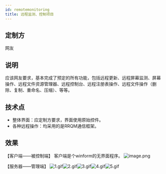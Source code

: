 ```yaml
---
id: remotemonitoring
title: 远程监测、控制项目
---
```


## 定制方
网友 
## 说明
应该网友要求，基本完成了预定的所有功能，包括远程更新、远程屏幕监测、屏幕操作、远程文件资源管理器、远程控制台、远程注册表操作、远程文件操作（删除、复制、重命名、压缩）、等等。

## 技术点

- 整体界面：应定制方要求，界面使用原始控件。
- 各种远程操作：均采用的是RRQM通信框架。
## 效果
【客户端——被控制端】
客户端是个winform的无界面程序。
![image.png](https://cdn.nlark.com/yuque/0/2022/png/25438888/1650174486740-56d0deb1-45c6-4124-b646-daf042150ec5.png#clientId=u0a55aeab-a9c3-4&crop=0&crop=0&crop=1&crop=1&from=paste&height=80&id=u1a839ee4&margin=%5Bobject%20Object%5D&name=image.png&originHeight=160&originWidth=317&originalType=binary&ratio=1&rotation=0&showTitle=false&size=8629&status=done&style=none&taskId=u260c050e-11b0-4f32-88fe-edcc21fd568&title=&width=158.5)

【服务器——管理端】
![1.gif](https://cdn.nlark.com/yuque/0/2022/gif/25438888/1650175649200-2185536b-88b6-4e3e-8bad-6c6c8d99acf1.gif#clientId=u0a55aeab-a9c3-4&crop=0&crop=0&crop=1&crop=1&from=paste&height=598&id=u74cb43ee&margin=%5Bobject%20Object%5D&name=1.gif&originHeight=1196&originWidth=2002&originalType=binary&ratio=1&rotation=0&showTitle=false&size=2283202&status=done&style=shadow&taskId=u74eba540-0041-46d3-8df5-d1bd691738d&title=&width=1001)![2.gif](https://cdn.nlark.com/yuque/0/2022/gif/25438888/1650175649224-7489a264-d5ac-45ef-82ff-82a0799423db.gif#clientId=u0a55aeab-a9c3-4&crop=0&crop=0&crop=1&crop=1&from=paste&height=598&id=u75665f6b&margin=%5Bobject%20Object%5D&name=2.gif&originHeight=1196&originWidth=2002&originalType=binary&ratio=1&rotation=0&showTitle=false&size=2423470&status=done&style=shadow&taskId=uc4a41e54-0651-4a98-9999-0c93f6805a4&title=&width=1001)![3.gif](https://cdn.nlark.com/yuque/0/2022/gif/25438888/1650175648949-664d39cf-e2b3-4924-8476-57fa574fc923.gif#clientId=u0a55aeab-a9c3-4&crop=0&crop=0&crop=1&crop=1&from=paste&height=598&id=u63e5fa05&margin=%5Bobject%20Object%5D&name=3.gif&originHeight=1196&originWidth=2002&originalType=binary&ratio=1&rotation=0&showTitle=false&size=1662009&status=done&style=shadow&taskId=u3b67bff0-9d35-4af6-9f8b-b9a5e158bc6&title=&width=1001)![4.gif](https://cdn.nlark.com/yuque/0/2022/gif/25438888/1650175649452-2a95b13c-ad13-495e-98c4-b262abb0ff79.gif#clientId=u0a55aeab-a9c3-4&crop=0&crop=0&crop=1&crop=1&from=paste&height=598&id=u0c77fe3c&margin=%5Bobject%20Object%5D&name=4.gif&originHeight=1196&originWidth=2002&originalType=binary&ratio=1&rotation=0&showTitle=false&size=2793572&status=done&style=shadow&taskId=u21f8c392-1f13-4661-9f04-9b0d96efaa4&title=&width=1001)![5.gif](https://cdn.nlark.com/yuque/0/2022/gif/25438888/1650175649016-4e6cfab9-8d48-4706-a3b4-9783551bda9f.gif#clientId=u0a55aeab-a9c3-4&crop=0&crop=0&crop=1&crop=1&from=paste&height=598&id=u54773840&margin=%5Bobject%20Object%5D&name=5.gif&originHeight=1196&originWidth=2002&originalType=binary&ratio=1&rotation=0&showTitle=false&size=1856636&status=done&style=shadow&taskId=u58dac571-2779-4dca-a665-69dc2149c3f&title=&width=1001)
